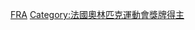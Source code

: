 {{Commonscat|Olympic bronze medalists for France}}

[[Category:奥林匹克运动会铜牌得主|FRA]]
[[Category:法國奧林匹克運動會獎牌得主|Category:法國奧林匹克運動會獎牌得主]]